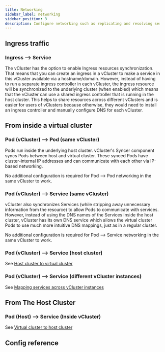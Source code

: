 ```yaml
---
title: Networking
sidebar_label: networking
sidebar_position: 3
description: Configure networking such as replicating and resolving services.
---
```




## Ingress traffic

### Ingress --> Service

The vCluster has the option to enable Ingress resources synchronization. That means that you can create an ingress in a vCluster to make a service in this vCluster available via a hostname/domain. However, instead of having to run a separate ingress controller in each vCluster, the ingress resource will be synchronized to the underlying cluster (when enabled) which means that the vCluster can use a shared ingress controller that is running in the host cluster. This helps to share resources across different vClusters and is easier for users of vClusters because otherwise, they would need to install an ingress controller and manually configure DNS for each vCluster.

## From inside a virtual cluster

### Pod (vCluster) --> Pod (same vCluster)

Pods run inside the underlying host cluster. vCluster's Syncer component syncs Pods between host and virtual cluster.
These synced Pods have cluster-internal IP addresses and can communicate with each other via IP-based networking.

No additional configuration is required for Pod --> Pod networking in the same vCluster to work.

### Pod (vCluster) --> Service (same vCluster)

vCluster also synchronizes Services (while stripping away unnecessary information from the resource) to allow Pods to communicate with services.
However, instead of using the DNS names of the Services inside the host cluster, vCluster has its own DNS service which allows the virtual cluster Pods to use much more intuitive DNS mappings, just as in a regular cluster.

No additional configuration is required for Pod --> Service networking in the same vCluster to work.

### Pod (vCluster) --> Service (host cluster)
See [Host cluster to virtual cluster](/vcluster/vcluster-yaml/networking/replicate-services#host-cluster-to-virtual-cluster)

### Pod (vCluster) --> Service (different vCluster instances)
See [Mapping services across vCluster instances](/vcluster/vcluster-yaml/networking/resolve-dns#mapping-services-across-vcluster-instances)

## From The Host Cluster

### Pod (Host) --> Service (Inside vCluster)
See [Virtual cluster to host cluster](/vcluster/vcluster-yaml/networking/replicate-services#virtual-cluster-to-host-cluster)

## Config reference

<Networking />
